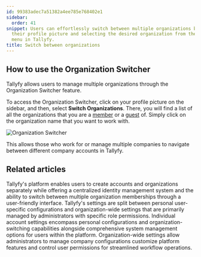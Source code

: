 ```yaml
---
id: 99383adec7a51382a4ee785e768402e1
sidebar:
  order: 41
snippet: Users can effortlessly switch between multiple organizations by clicking
  their profile picture and selecting the desired organization from the Switch Organizations
  menu in Tallyfy.
title: Switch between organizations
---
```


## How to use the Organization Switcher

Tallyfy allows users to manage multiple organizations through the Organization Switcher feature.

To access the Organization Switcher, click on your profile picture on the sidebar, and then, select **Switch Organizations**. There, you will find a list of all the organizations that you are a [member](/products/pro/documenting/members/) or a [guest](/products/pro/documenting/guests/) of. Simply click on the organization name that you want to work with.

![Organization Switcher](https://screenshots.tallyfy.com/tallyfy%2Fpro%2Fdesktop-light-switch-organizations.png)

This allows those who work for or manage multiple companies to navigate between different company accounts in Tallyfy.


## Related articles
<CardGrid>
<LinkTitleCard header="<b>Tutorials > Create an organization</b>" href="/products/pro/tutorials/how-can-i-create-a-new-tallyfy-account/" > Tallyfy's platform enables users to create accounts and organizations separately while offering a centralized identity management system and the ability to switch between multiple organization memberships through a user-friendly interface. </LinkTitleCard>
<LinkTitleCard header="<b>Pro > Settings</b>" href="/products/pro/settings/" > Tallyfy's settings are split between personal user-specific configurations and organization-wide settings that are primarily managed by administrators with specific role permissions. </LinkTitleCard>
<LinkTitleCard header="<b>Settings > Personal settings</b>" href="/products/pro/settings/personal-settings/" > Individual account settings encompass personal configurations and organization-switching capabilities alongside comprehensive system management options for users within the platform. </LinkTitleCard>
<LinkTitleCard header="<b>Settings > Organization settings</b>" href="/products/pro/settings/org-settings/" > Organization-wide settings allow administrators to manage company configurations customize platform features and control user permissions for streamlined workflow operations. </LinkTitleCard>
</CardGrid>